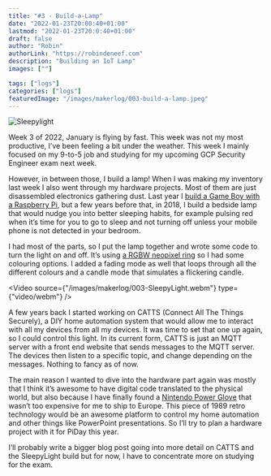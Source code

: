 ```yaml
---
title: "#3 - Build-a-Lamp"
date: "2022-01-23T20:00:40+01:00"
lastmod: "2022-01-23T20:0:40+01:00"
draft: false
author: "Robin"
authorLink: "https://robindeneef.com"
description: "Building an IoT Lamp"
images: [""]

tags: ["logs"]
categories: ["logs"]
featuredImage: "/images/makerlog/003-build-a-lamp.jpeg"
---
```


![Sleepylight](/images/makerlog/003-build-a-lamp.jpeg)

Week 3 of 2022, January is flying by fast. This week was not my most productive, I’ve been feeling a bit under the weather. This week I mainly focused on my 9-to-5 job and studying for my upcoming GCP Security Engineer exam next week.

However, in between those, I build a lamp! When I was making my inventory last week I also went through my hardware projects. Most of them are just disassembled electronics gathering dust. Last year I [build a Game Boy with a Raspberry Pi](https://robindeneef.com/blog/002-hardware-pigrrl), but a few years before that, in 2018, I build a bedside lamp that would nudge you into better sleeping habits, for example pulsing red when it’s time for you to go to sleep and not turning off unless your mobile phone is not detected in your bedroom.

I had most of the parts, so I put the lamp together and wrote some code to turn the light on and off. It’s using [a RGBW neopixel ring](https://www.adafruit.com/product/2851?ref=robindeneef.com) so I had some colouring options. I added a fading mode as well that loops through all the different colours and a candle mode that simulates a flickering candle.

<Video source={"/images/makerlog/003-SleepyLight.webm"} type={"video/webm"} />

A few years back I started working on CATTS (Connect All The Things Securely), a DIY home automation system that would allow me to interact with all my devices from all my devices. It was time to set that one up again, so I could control this light. In its current form, CATTS is just an MQTT server with a front end website that sends messages to the MQTT server. The devices then listen to a specific topic, and change depending on the messages. Nothing to fancy as of now.

The main reason I wanted to dive into the hardware part again was mostly that I think it’s awesome to have digital code translated to the physical world, but also because I have finally found a [Nintendo Power Glove](https://en.wikipedia.org/wiki/Power_Glove?ref=robindeneef.com) that wasn’t too expensive for me to ship to Europe. This piece of 1989 retro technology would be an awesome platform to control my home automation and other things like PowerPoint presentations. So I’ll try to plan a hardware project with it for PiDay this year.

I’ll probably write a bigger blog post going into more detail on CATTS and the SleepyLight build but for now, I have to concentrate more on studying for the exam.
